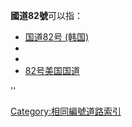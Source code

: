 '''國道82號'''可以指：
* [[国道82号_(韩国)|国道82号 (韩国)]]
* {{Link-fr|國道82號 (法國)|Route nationale 82 (France)}}
* {{Link-en|马来西亚联邦82号公路|Malaysia Federal Route 82}}
* [[82号美国国道|82号美国国道]]

{{Roadindex}}
[[Category:相同編號道路索引|Category:相同編號道路索引]]''